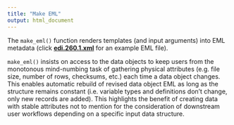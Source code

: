 ```yaml
---
title: "Make EML"
output: html_document
---
```


The `make_eml()` function renders templates (and input arguments) into EML metadata (click  [__edi.260.1.xml__](https://drive.google.com/file/d/13TfCqLQ4t6awYvLHdmF5oREPDchfGeCG/view?usp=sharing) for an example EML file).

`make_eml()` insists on access to the data objects to keep users from the monotonous mind-numbing task of gathering physical attributes (e.g. file size, number of rows, checksums, etc.) each time a data object changes. This enables automatic rebuild of revised data object EML as long as the structure remains constant (i.e. variable types and definitions don't change, only new records are added). This highlights the benefit of creating data with stable attributes not to mention for the consideration of downstream user workflows depending on a specific input data structure. 